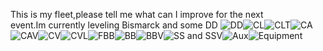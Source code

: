 This is my fleet,please tell me what can I improve for the next event.Im currently leveling Bismarck and some DD
[[File:DD..png|thumb|DD]][[File:CL..png|thumb|CL]][[File:CLT..png|thumb|CLT]][[File:CA..png|thumb|CA]][[File:CAV.....png|thumb|CAV]][[File:CV...png|thumb|CV]][[File:CVL..png|thumb|CVL]][[File:FBB...png|thumb|FBB]][[File:BB...png|thumb|BB]][[File:BBV...png|thumb|BBV]][[File:SS_SSV.png|thumb|SS and SSV]][[File:AX.png|thumb|Aux ]][[File:Equipment.....png|thumb|Equipment
]]<ac_metadata title="Need advice for Fall easy/medium"> </ac_metadata>